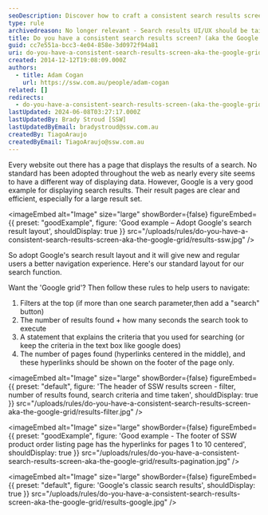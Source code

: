 ```yaml
---
seoDescription: Discover how to craft a consistent search results screen that enhances user navigation with our expert guidance and Google's classic search results layout as an inspiration.
type: rule
archivedreason: No longer relevant - Search results UI/UX should be tailored for each application.
title: Do you have a consistent search results screen? (aka the Google Grid)
guid: cc7e551a-bcc3-4e04-858e-3d0972f94a81
uri: do-you-have-a-consistent-search-results-screen-aka-the-google-grid
created: 2014-12-12T19:08:09.000Z
authors:
  - title: Adam Cogan
    url: https://ssw.com.au/people/adam-cogan
related: []
redirects:
  - do-you-have-a-consistent-search-results-screen-(aka-the-google-grid)
lastUpdated: 2024-06-08T03:27:17.000Z
lastUpdatedBy: Brady Stroud [SSW]
lastUpdatedByEmail: bradystroud@ssw.com.au
createdBy: TiagoAraujo
createdByEmail: TiagoAraujo@ssw.com.au
---
```


Every website out there has a page that displays the results of a search. No standard has been adopted throughout the web as nearly every site seems to have a different way of displaying data.
However, Google is a very good example for displaying search results. Their result pages are clear and efficient, especially for a large result set.

<imageEmbed
  alt="Image"
  size="large"
  showBorder={false}
  figureEmbed={{
    preset: "goodExample",
    figure: 'Good example – Adopt Google\'s search result layout',
    shouldDisplay: true
  }}
  src="/uploads/rules/do-you-have-a-consistent-search-results-screen-aka-the-google-grid/results-ssw.jpg"
/>

So adopt Google's search result layout and it will give new and regular users a better navigation experience. Here's our standard layout for our search function.

Want the 'Google grid'? Then follow these rules to help users to navigate:

1. Filters at the top (if more than one search parameter,then add a "search" button)
2. The number of results found + how many seconds the search took to execute
3. A statement that explains the criteria that you used for searching (or keep the criteria in the text box like google does)
4. The number of pages found (hyperlinks centered in the middle), and these hyperlinks should be shown on the footer of the page only.


<imageEmbed
  alt="Image"
  size="large"
  showBorder={false}
  figureEmbed={{
    preset: "default",
    figure: 'The header of SSW results screen - filter, number of results found, search criteria and time taken',
    shouldDisplay: true
  }}
  src="/uploads/rules/do-you-have-a-consistent-search-results-screen-aka-the-google-grid/results-filter.jpg"
/>

<imageEmbed
  alt="Image"
  size="large"
  showBorder={false}
  figureEmbed={{
    preset: "goodExample",
    figure: 'Good example - The footer of SSW product order listing page has the hyperlinks for pages 1 to 10 centered',
    shouldDisplay: true
  }}
  src="/uploads/rules/do-you-have-a-consistent-search-results-screen-aka-the-google-grid/results-pagination.jpg"
/>


<imageEmbed
  alt="Image"
  size="large"
  showBorder={false}
  figureEmbed={{
    preset: "default",
    figure: 'Google\'s classic search results',
    shouldDisplay: true
  }}
  src="/uploads/rules/do-you-have-a-consistent-search-results-screen-aka-the-google-grid/results-google.jpg"
/>
